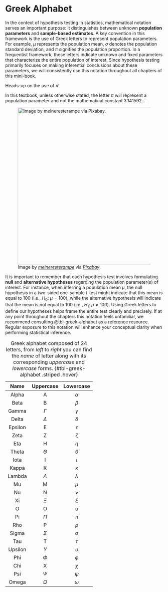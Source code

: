 <!-- Google tag (gtag.js) -->
<script async src="https://www.googletagmanager.com/gtag/js?id=G-DZWGQVJSHE"></script>
<script>
  window.dataLayer = window.dataLayer || [];
  function gtag(){dataLayer.push(arguments);}
  gtag('js', new Date());
  gtag('config', 'G-DZWGQVJSHE');
</script>

# Greek Alphabet {#sec-greek-alphabet}

In the context of hypothesis testing in statistics, mathematical notation serves an important purpose: it distinguishes between unknown **population parameters** and **sample-based estimates**. A key convention in this framework is the use of Greek letters to represent population parameters. For example, $\mu$ represents the population mean, $\sigma$ denotes the population standard deviation, and $\pi$ signifies the population proportion. In a frequentist framework, these letters indicate unknown and fixed parameters that characterize the entire population of interest. Since hypothesis testing primarily focuses on making inferential conclusions about these parameters, we will consistently use this notation throughout all chapters of this mini-book.

::: {.Heads-up}
::::{.Heads-up-header}
Heads-up on the use of $\pi$!
::::
::::{.Heads-up-container}
In this textbook, unless otherwise stated, the letter $\pi$ will represent a population parameter and not the mathematical constant $3.141592...$
::::
:::

![Image by [*meineresterampe*](https://pixabay.com/users/meineresterampe-26089/) via [*Pixabay*](https://pixabay.com/photos/typewriter-old-retro-office-1899760/).](img/typewriter.jpg){width="500"}

It is important to remember that each hypothesis test involves formulating **null** and **alternative hypotheses** regarding the population parameter(s) of interest. For instance, when inferring a population mean $\mu$, the null hypothesis in a two-sided one-sample $t$-test might indicate that this mean is equal to 100 (i.e., $\text{$H_0$: } \mu = 100$), while the alternative hypothesis will indicate that the mean is not equal to 100 (i.e., $\text{$H_1$: } \mu \neq 100$). Using Greek letters to define our hypotheses helps frame the entire test clearly and precisely. If at any point throughout the chapters this notation feels unfamiliar, we recommend consulting @tbl-greek-alphabet as a reference resource. Regular exposure to this notation will enhance your conceptual clarity when performing statistical inference.


|  Name   | Uppercase  | Lowercase  |
|:-------:|:----------:|:----------:|
|  Alpha  | $\text{A}$ |  $\alpha$  |
|  Beta   | $\text{B}$ |  $\beta$   |
|  Gamma  |  $\Gamma$  |  $\gamma$  |
|  Delta  |  $\Delta$  |  $\delta$  |
| Epsilon | $\text{E}$ | $\epsilon$ |
|  Zeta   | $\text{Z}$ |  $\zeta$   |
|   Eta   | $\text{H}$ |   $\eta$   |
|  Theta  |  $\Theta$  |  $\theta$  |
|  Iota   | $\text{I}$ |  $\iota$   |
|  Kappa  | $\text{K}$ |  $\kappa$  |
| Lambda  | $\Lambda$  | $\lambda$  |
|   Mu    | $\text{M}$ |   $\mu$    |
|   Nu    | $\text{N}$ |   $\nu$    |
|   Xi    |   $\Xi$    |   $\xi$    |
|    O    | $\text{O}$ | $\text{o}$ |
|   Pi    |   $\Pi$    |   $\pi$    |
|   Rho   | $\text{P}$ |   $\rho$   |
|  Sigma  |  $\Sigma$  |  $\sigma$  |
|   Tau   | $\text{T}$ |   $\tau$   |
| Upsilon | $\Upsilon$ | $\upsilon$ |
|   Phi   |   $\Phi$   |   $\phi$   |
|   Chi   | $\text{X}$ |   $\chi$   |
|   Psi   |   $\Psi$   |   $\psi$   |
|  Omega  |  $\Omega$  |  $\omega$  |

: Greek alphabet composed of 24 letters, from *left* to *right* you can find the *name* of letter along with its corresponding *uppercase* and *lowercase* forms. {#tbl-greek-alphabet .striped .hover}
